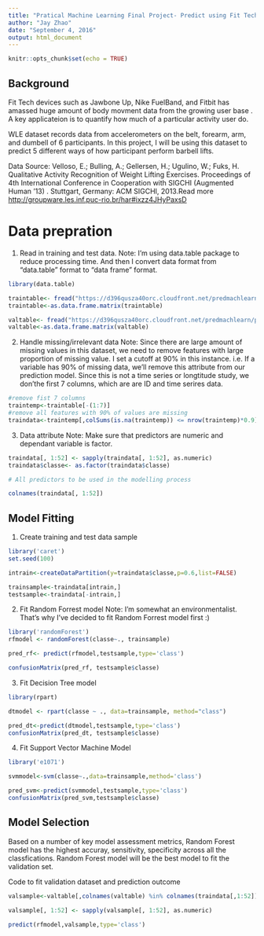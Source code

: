 ---
title: "Pratical Machine Learning Final Project- Predict using Fit Tech Device Data "
author: "Jay Zhao"
date: "September 4, 2016"
output: html_document
---

```{r setup, include=FALSE}
knitr::opts_chunk$set(echo = TRUE)
```

## Background

Fit Tech devices such as Jawbone Up, Nike FuelBand, and Fitbit has amassed huge amount of body movment data from the growing user base . A key applicateion is to quantify how much of a particular activity user do. 

WLE dataset records data  from accelerometers on the belt, forearm, arm, and dumbell of 6 participants. In this project, I will be using this dataset to predict 5 different ways of how participant perform barbell lifts.

Data Source: 
Velloso, E.; Bulling, A.; Gellersen, H.; Ugulino, W.; Fuks, H. Qualitative Activity Recognition of Weight Lifting Exercises. Proceedings of 4th International Conference in Cooperation with SIGCHI (Augmented Human '13) . Stuttgart, Germany: ACM SIGCHI, 2013.Read more <http://groupware.les.inf.puc-rio.br/har#ixzz4JHyPaxsD>


# Data prepration 

1. Read in training and test data. 
Note: I'm using data.table package to reduce processing time. And then I convert data format from "data.table" format to "data frame" format.
```{r cars}
library(data.table)

traintable<- fread("https://d396qusza40orc.cloudfront.net/predmachlearn/pml-training.csv", header = T, sep = ',',na.strings = c("NA","","#DIV/0!"))
traintable<-as.data.frame.matrix(traintable) 

valtable<- fread("https://d396qusza40orc.cloudfront.net/predmachlearn/pml-testing.csv", header = T, sep = ',',na.strings = c("NA","","#DIV/0!"))
valtable<-as.data.frame.matrix(valtable) 
```

2. Handle missing/irrelevant data
Note: Since there are large amount of missing values in this dataset, we need to remove features with large proportion of missing value. I set a cutoff at 90% in this instance. i.e. If a variable has 90% of missing data, we'll remove this attribute from our prediction model. Since this is not a time series or longtitude study, we don'the first 7 columns, which are are ID and time serires data. 

```{r cars1}
#remove fist 7 columns
traintemp<-traintable[-(1:7)]
#remove all features with 90% of values are missing
traindata<-traintemp[,colSums(is.na(traintemp)) <= nrow(traintemp)*0.9]
```

3. Data attribute 
Note: Make sure that predictors are numeric and dependant variable is factor. 
```{r cars2}
traindata[, 1:52] <- sapply(traindata[, 1:52], as.numeric)
traindata$classe<- as.factor(traindata$classe)

# All predictors to be used in the modelling process

colnames(traindata[, 1:52])

```

## Model Fitting 

1. Create training and test data sample
```{r cars3}

library('caret')
set.seed(100)

intrain<-createDataPartition(y=traindata$classe,p=0.6,list=FALSE)

trainsample<-traindata[intrain,]
testsample<-traindata[-intrain,]

```

2. Fit Random Forrest model
Note: I'm somewhat an environmentalist. That's why I've decided to fit Random Forrest model first :) 

```{r cars4}

library('randomForest')
rfmodel <- randomForest(classe~., trainsample)

pred_rf<- predict(rfmodel,testsample,type='class')

confusionMatrix(pred_rf, testsample$classe)
```
3. Fit Decision Tree model
```{r cars5}
library(rpart)

dtmodel <- rpart(classe ~ ., data=trainsample, method="class")

pred_dt<-predict(dtmodel,testsample,type='class')
confusionMatrix(pred_dt, testsample$classe)
```

4. Fit Support Vector Machine Model
```{r cars51}

library('e1071')

svmmodel<-svm(classe~.,data=trainsample,method='class')

pred_svm<-predict(svmmodel,testsample,type='class')
confusionMatrix(pred_svm,testsample$classe)
```

## Model Selection

Based on a number of key model assessment metrics, Random Forest model has the highest accuray, sensitivity, specificity across all the classfications. Random Forest model will be the best model to fit the validation set.

Code to fit validation dataset and prediction outcome

```{r cars6}

valsample<-valtable[,colnames(valtable) %in% colnames(traindata[,1:52])]

valsample[, 1:52] <- sapply(valsample[, 1:52], as.numeric)

predict(rfmodel,valsample,type='class')
```


